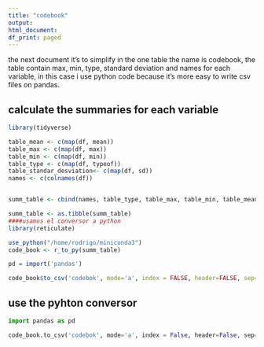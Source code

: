 ```yaml
---
title: "codebook"
output:
html_document:
df_print: paged
---
```

the next document it's to simplify in the one table the name is codebook, the table contain max, min, type, standard deviation and names for each variable, in this case i use python code because it's more easy to write csv files on pandas.

## calculate the summaries for each variable

```r
library(tidyverse)

table_mean <- c(map(df, mean))
table_max <- c(map(df, max))
table_min <- c(map(df, min))
table_type <- c(map(df, typeof))
table_standar_desviation<- c(map(df, sd))
names <- c(colnames(df))


summ_table <- cbind(names, table_type, table_max, table_min, table_mean, table_standar_desviation)

summ_table <- as.tibble(summ_table)
####usamos el conversor a python
library(reticulate)

use_python("/home/rodrigo/miniconda3")
code_book <- r_to_py(summ_table)

pd = import('pandas')

code_book$to_csv('codebok', mode='a', index = FALSE, header=FALSE, sep=',', decimal = '.')

```


## use the pyhton conversor

```python
import pandas as pd

code_book.to_csv('codebok', mode='a', index = False, header=False, sep=',', decimal = '.')


```

